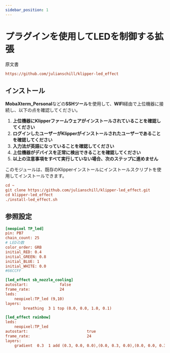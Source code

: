 ```yaml
---
sidebar_position: 1
---
```


# プラグインを使用してLEDを制御する拡張

原文書

```cfg
https://github.com/julianschill/klipper-led_effect
```

## インストール

**MobaXterm_Personal**などの**SSHツール**を使用して、**WIFI**経由で上位機器に接続し、以下の点を確認してください。

1. **上位機器にKlipperファームウェアがインストールされていることを確認してください**
2. **ログインしたユーザーがKlipperがインストールされたユーザーであることを確認してください**
3. **入力法が英語になっていることを確認してください**
4. **上位機器がデバイスを正常に検出できることを確認してください**
5. **以上の注意事項をすべて実行していない場合、次のステップに進めません**

このモジュールは、既存のKlipperインストールにインストールスクリプトを使用してインストールできます。

```cfg
cd ~
git clone https://github.com/julianschill/klipper-led_effect.git
cd klipper-led_effect
./install-led_effect.sh
```

## 参照設定

```cfg
[neopixel TP_led]
pin: PB7
chain_count: 25
# LEDの数
color_order: GRB
initial_RED: 0.4    
initial_GREEN: 0.8
initial_BLUE: 1
initial_WHITE: 0.0
#66CCFF 

[led_effect sb_nozzle_cooling]
autostart:              false
frame_rate:             24
leds:
    neopixel:TP_led (9,10)
layers:
        breathing  3 1 top (0.0, 0.0, 1.0, 0.1)

[led_effect rainbow]
leds:
    neopixel:TP_led
autostart:                          true
frame_rate:                         24
layers:
    gradient  0.3  1 add (0.3, 0.0, 0.0),(0.0, 0.3, 0.0),(0.0, 0.0, 0.3)

```